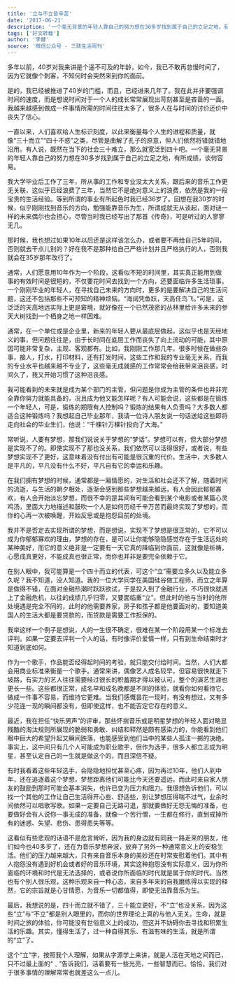 ```yaml
---
title: '立与不立皆辛苦'
date: '2017-06-21'
description: '一个毫无背景的年轻人靠自己的努力想在30多岁找到属于自己的立足之地，有所成绩，谈何容易。'
tags: ['好文转载']
author: '李健'
source: '微信公众号 - 三联生活周刊'
---
```


多年以前，40岁对我来讲是个遥不可及的年龄，如今，我已不敢再怠慢时间了，因为它就像个刺客，不知何时会突然来到你的面前。

是的，我已经被推进了40岁的门槛，而且，已经进来几年了。我在此并非要强调时间的速度，而是想说时间对于一个人的成长常常展现出苛刻甚至是吝啬的一面。我越来越感到做成一件事情所需的时间往往太多了，很多人在与时间的讨价还价中丧失了信心。

一直以来，人们喜欢给人生标识刻度，以此来衡量每个人生的进程和质量，就像“三十而立”“四十不惑”之类，尽管是曲解了孔子的原意，但人们依然将错就错地沿用。有人说，既然在当下的社会三十难立，那么就宽泛到四十吧。一个毫无背景的年轻人靠自己的努力想在30多岁找到属于自己的立足之地，有所成绩，谈何容易。

我大学毕业后工作了三年，所从事的工作和专业没太大关系，跟后来的音乐工作更无关联，这似乎已经浪费了三年，当然它不是绝对意义上的浪费，依然是我的一段宝贵的生活经验。等到所谓的事业有所起色时我已经36岁了。回想在我30岁的时候，似乎刚刚找到音乐的方向，勉强能靠音乐为生，所谓成就无从谈起，面对谜一样的未来偶尔也会担心，尽管当时我已经写出了那首《传奇》，可是听过的人寥寥无几。

那时候，我也想过如果10年以后还是这样该怎么办，或者要不再给自己5年时间，否则就去干点儿别的？好在我不是那种给自己严格计划并且严格执行的人，否则我就会在35岁那年改行了。

通常，人们愿意用10年作为一个阶段，这看似不短的时间里，其实真正能用到做事的有效时间是很短的，不仅要花时间去找到一个方向，还要面临许多生活琐事。一个刚刚毕业的年轻人，在寻找自己未来的方向时，更多的是要解决自己的生活问题，这还不包括那些不可预知的精神烦恼。“海阔凭鱼跃，天高任鸟飞。”可是，这泛泛的天高地远实际上更是窘境，就好像在一个已然茂密的丛林里给许多未来的参天大树找到一个栖身之地一样困难。

通常，在一个单位或是企业里，新来的年轻人要从最底层做起，这似乎也是天经地义的事，但问题往往是，由于长时间在底层工作而丧失了向上流动的可能，其中原因可能非常复杂，主观、客观都有。比如，我刚刚工作那几年，很多时候在做些杂事，接人，打水，打印材料，还有打发时间，这些工作和我的专业毫无关系，而我的专业水平也越来越不专业了，这些毫无成就感的工作常常会给我带来沮丧感，时间久了，我又开始习惯了这种沮丧感。

我可能看到的未来就是成为某个部门的主管，但问题是你成为主管的条件也并非完全靠你努力就能具备的，况且成为他又能怎样呢？有人可能会说，这些都是在锻炼一个年轻人，可是，锻炼的期限有人控制吗？锻炼的结果有人负责吗？大多数人都适合这种锻炼吗？我想起自己毕业那年，我请一位诗人朋友说一句话送给这些即将走向社会的毕业生们，他说：“千棵针万棵针投向了大海。”

常听说，人要有梦想，那我们说说关于梦想的“梦话”。梦想可以有，但大部分梦想是实现不了的。即使实现不了那也没关系，我们依然可以活得很好，或者说，有些梦想实现不了更好，这意味着没有付出有可能是很沉重的代价。生活中，大多数人是平凡的，平凡没有什么不好，平凡自有它的幸运和乐趣。

在我们拥有梦想的时候，通常都是一厢情愿的，对生活和社会还不了解，随着时间的流逝，与生活的朝夕相处，逐渐会感到那些梦想越来越远，有人会因此郁郁寡欢，有人会开始淡忘梦想，而很不幸的是其间有可能会看到某个电影或者某篇心灵鸡汤，里面大力地描述和鼓吹一个人是如何历经千辛万苦而最终实现了梦想的，而你的心再一次被唤醒，开始反思或是抱怨目前的处境。

我并不是否定去实现所谓的梦想，而是想说，实现不了梦想是很正常的，它不可以成为你郁郁寡欢的理由，梦想的存在，是可以让你能够隐隐感觉存在于生活远处的某种美好，而它的意义绝非是一定要有一天它真的降临到你面前，这就像是祈祷，心愿成真更好，不能成真也很正常，而你也并非是要完全依赖于它。

在别人眼中，我可能算是一个四十而立的代表，可这个“立”需要立多久以及能立多久呢？我不知道，没人知道。我的一位大学同学在美国硅谷做工程师，而立之年算是做得不错，在面对金融热潮时跃跃欲试，于是投入到了金融行业，不巧很快就遇上了金融危机，以往的成绩几乎归零，又要面临重“立”。但此时的他与当时的他所处境遇是完全不同的，此时的他需要养家，房子和孩子都是他要面对的，要知道美国人的生活大都是要贷款的，而贷款是需要工作担保的。

我举这样一个例子是想说，人的一生很不确定，很难在某一个阶段用某一个标准去评判。如果一定要去评判一个人的话，有时像评价爱情一样，只有到生命结束时才知道到底如何。

作为一个歌手，作品能否经得起时间的考验，就只能交付给时间。当然，人们大都会用商业标准来衡量一个歌手。通常来讲，偶像艺人成名较早，但容易很快就走下坡路，有实力的艺人往往需要经过很长的积蓄期才得以被认可，整个的演艺生涯也更长一些。这些都很正常，成名早和成名晚都是不同的体验，就看你如何看待它。做成一件事不容易，而维持它更难。当我们感慨昙花一现时，有没有想过，又有多少花连一现的瞬间都没有，但即使这样，也不能否定它存在的意义。

最近，我在担任“快乐男声”的评审，那些怀揣音乐或是明星梦想的年轻人面对略显残酷的淘汰规则所展现的脆弱和勇敢、纠结和释然是颇有感染力的，你能看到他们眼中巨大的希望升起又瞬间跌落，也能感受到他们当中的某些人孤注一掷的决绝。事实上，这中间只有几个人可能成为职业歌手，但作为选手，很多人都立志成为明星，甚至认定自己的一生就是做这个的，而且深信不疑。

有时我看着这些年轻选手，会隐隐地担忧甚至心疼，因为再过10年，他们人到中年，还在追逐着这个梦想，梦想距离他们可能比今天还要遥远，而此时来自家人朋友的鼓励到那时可能会基本消失，也许已变为压力和阻力。我很想告诉他们，可以找一个其他的工作让自己生活得开心些、舒适些，别让梦想压得喘不过气，业余时间依然可以唱歌写歌。如果一定要自己无路可退，那就要做好无怨无悔的准备，也要做好会有人说你一事无成的准备，就像一个苦行僧，一生都在修行，直到戒掉所有的迷惑、失望、悲伤、患得患失等等。

这看似有些悲观的话语不是危言耸听，因为我的身边就有同我一路走来的朋友，他们如今也40多岁了，还在为音乐梦想奔波，放弃了另外一种通常意义上的安稳生活。他们的压力越来越大，只有来自音乐本身的美妙还在时常安慰着他们。其中有人抱怨没有遇到好机会或者好的音乐环境，其实这种抱怨没有实际意义，因为你所面临的环境和时代是无法选择的，或者说你所面临的时代就是属于你的时代。当然也有个别人很乐观，这种乐观来自一种心态，来自多年来的自我磨练得以实现的释然，它的宗旨就是心甘情愿，为音乐一切都值得，即使无法靠音乐为生。

最后，我想说的是，四十而立就不错了，三十能立更好，不“立”也没关系，因为这些“立”与“不立”都是别人眼里的，而你的世界理论上真的与他人无关。生命，就是时间之旅的体验，你可能没有世俗意义上的成功，但这并不妨碍你去寻找和积累生活的乐趣。其实，懂得生活了，过一种自得其乐、有滋有味的生活，就是所谓的“立”了。

这个“立”字，按照我个人理解，如果从字源学上来讲，就是人活在天地之间而已，只不过最上面的“﹑”告诉我们，活着要有一些光亮，一些智慧而已。恰恰，我们对于很多事情的理解常常也就差这么一点儿。
